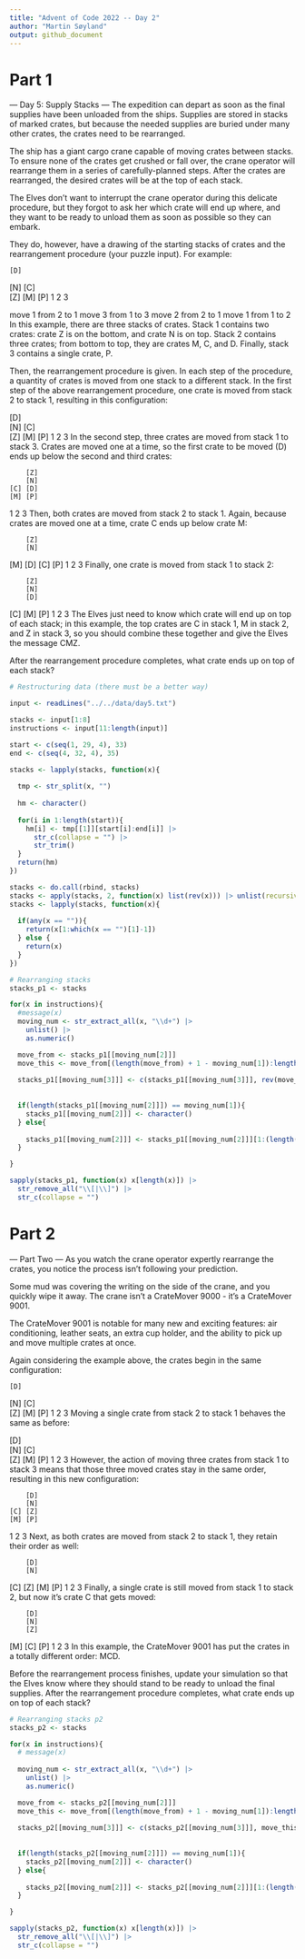 ```yaml
---
title: "Advent of Code 2022 -- Day 2"
author: "Martin Søyland"
output: github_document
---
```


# Part 1


--- Day 5: Supply Stacks ---
The expedition can depart as soon as the final supplies have been unloaded from the ships. Supplies are stored in stacks of marked crates, but because the needed supplies are buried under many other crates, the crates need to be rearranged.

The ship has a giant cargo crane capable of moving crates between stacks. To ensure none of the crates get crushed or fall over, the crane operator will rearrange them in a series of carefully-planned steps. After the crates are rearranged, the desired crates will be at the top of each stack.

The Elves don't want to interrupt the crane operator during this delicate procedure, but they forgot to ask her which crate will end up where, and they want to be ready to unload them as soon as possible so they can embark.

They do, however, have a drawing of the starting stacks of crates and the rearrangement procedure (your puzzle input). For example:

    [D]    
[N] [C]    
[Z] [M] [P]
 1   2   3 

move 1 from 2 to 1
move 3 from 1 to 3
move 2 from 2 to 1
move 1 from 1 to 2
In this example, there are three stacks of crates. Stack 1 contains two crates: crate Z is on the bottom, and crate N is on top. Stack 2 contains three crates; from bottom to top, they are crates M, C, and D. Finally, stack 3 contains a single crate, P.

Then, the rearrangement procedure is given. In each step of the procedure, a quantity of crates is moved from one stack to a different stack. In the first step of the above rearrangement procedure, one crate is moved from stack 2 to stack 1, resulting in this configuration:

[D]        
[N] [C]    
[Z] [M] [P]
 1   2   3 
In the second step, three crates are moved from stack 1 to stack 3. Crates are moved one at a time, so the first crate to be moved (D) ends up below the second and third crates:

        [Z]
        [N]
    [C] [D]
    [M] [P]
 1   2   3
Then, both crates are moved from stack 2 to stack 1. Again, because crates are moved one at a time, crate C ends up below crate M:

        [Z]
        [N]
[M]     [D]
[C]     [P]
 1   2   3
Finally, one crate is moved from stack 1 to stack 2:

        [Z]
        [N]
        [D]
[C] [M] [P]
 1   2   3
The Elves just need to know which crate will end up on top of each stack; in this example, the top crates are C in stack 1, M in stack 2, and Z in stack 3, so you should combine these together and give the Elves the message CMZ.

After the rearrangement procedure completes, what crate ends up on top of each stack?

```r
# Restructuring data (there must be a better way)

input <- readLines("../../data/day5.txt")

stacks <- input[1:8]
instructions <- input[11:length(input)]

start <- c(seq(1, 29, 4), 33)
end <- c(seq(4, 32, 4), 35)

stacks <- lapply(stacks, function(x){
  
  tmp <- str_split(x, "")
  
  hm <- character()
  
  for(i in 1:length(start)){
    hm[i] <- tmp[[1]][start[i]:end[i]] |>
      str_c(collapse = "") |>
      str_trim()
  }
  return(hm)
})

stacks <- do.call(rbind, stacks)
stacks <- apply(stacks, 2, function(x) list(rev(x))) |> unlist(recursive = FALSE)
stacks <- lapply(stacks, function(x){
  
  if(any(x == "")){
    return(x[1:which(x == "")[1]-1])
  } else {
    return(x)
  }
})
```

```r
# Rearranging stacks
stacks_p1 <- stacks

for(x in instructions){
  #message(x)
  moving_num <- str_extract_all(x, "\\d+") |>
    unlist() |>
    as.numeric()

  move_from <- stacks_p1[[moving_num[2]]]
  move_this <- move_from[(length(move_from) + 1 - moving_num[1]):length(move_from)]
  
  stacks_p1[[moving_num[3]]] <- c(stacks_p1[[moving_num[3]]], rev(move_this))
  
  
  if(length(stacks_p1[[moving_num[2]]]) == moving_num[1]){
    stacks_p1[[moving_num[2]]] <- character()
  } else{
    
    stacks_p1[[moving_num[2]]] <- stacks_p1[[moving_num[2]]][1:(length(move_from) - moving_num[1])]
  }

}

sapply(stacks_p1, function(x) x[length(x)]) |>
  str_remove_all("\\[|\\]") |>
  str_c(collapse = "")

```

# Part 2

--- Part Two ---
As you watch the crane operator expertly rearrange the crates, you notice the process isn't following your prediction.

Some mud was covering the writing on the side of the crane, and you quickly wipe it away. The crane isn't a CrateMover 9000 - it's a CrateMover 9001.

The CrateMover 9001 is notable for many new and exciting features: air conditioning, leather seats, an extra cup holder, and the ability to pick up and move multiple crates at once.

Again considering the example above, the crates begin in the same configuration:

    [D]    
[N] [C]    
[Z] [M] [P]
 1   2   3 
Moving a single crate from stack 2 to stack 1 behaves the same as before:

[D]        
[N] [C]    
[Z] [M] [P]
 1   2   3 
However, the action of moving three crates from stack 1 to stack 3 means that those three moved crates stay in the same order, resulting in this new configuration:

        [D]
        [N]
    [C] [Z]
    [M] [P]
 1   2   3
Next, as both crates are moved from stack 2 to stack 1, they retain their order as well:

        [D]
        [N]
[C]     [Z]
[M]     [P]
 1   2   3
Finally, a single crate is still moved from stack 1 to stack 2, but now it's crate C that gets moved:

        [D]
        [N]
        [Z]
[M] [C] [P]
 1   2   3
In this example, the CrateMover 9001 has put the crates in a totally different order: MCD.

Before the rearrangement process finishes, update your simulation so that the Elves know where they should stand to be ready to unload the final supplies. After the rearrangement procedure completes, what crate ends up on top of each stack?

```r
# Rearranging stacks p2
stacks_p2 <- stacks

for(x in instructions){
  # message(x)
  
  moving_num <- str_extract_all(x, "\\d+") |>
    unlist() |>
    as.numeric()

  move_from <- stacks_p2[[moving_num[2]]]
  move_this <- move_from[(length(move_from) + 1 - moving_num[1]):length(move_from)]
  
  stacks_p2[[moving_num[3]]] <- c(stacks_p2[[moving_num[3]]], move_this)
  
  
  if(length(stacks_p2[[moving_num[2]]]) == moving_num[1]){
    stacks_p2[[moving_num[2]]] <- character()
  } else{
    
    stacks_p2[[moving_num[2]]] <- stacks_p2[[moving_num[2]]][1:(length(move_from) - moving_num[1])]
  }

}

sapply(stacks_p2, function(x) x[length(x)]) |>
  str_remove_all("\\[|\\]") |>
  str_c(collapse = "")

```


